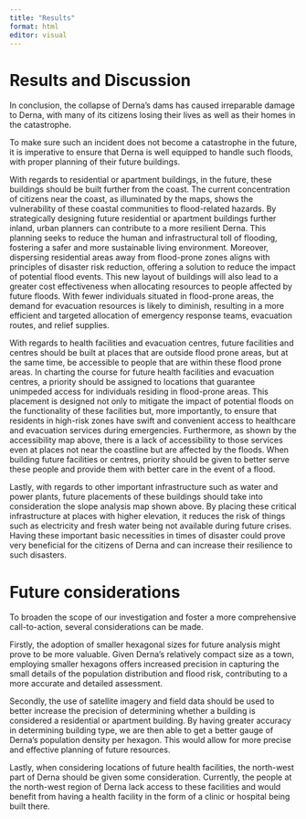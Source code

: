 ```yaml
---
title: "Results"
format: html
editor: visual
---
```


# Results and Discussion

In conclusion, the collapse of Derna's dams has caused irreparable damage to Derna, with many of its citizens losing their lives as well as their homes in the catastrophe.

To make sure such an incident does not become a catastrophe in the future, it is imperative to ensure that Derna is well equipped to handle such floods, with proper planning of their future buildings.

With regards to residential or apartment buildings, in the future, these buildings should be built further from the coast. The current concentration of citizens near the coast, as illuminated by the maps, shows the vulnerability of these coastal communities to flood-related hazards. By strategically designing future residential or apartment buildings further inland, urban planners can contribute to a more resilient Derna. This planning seeks to reduce the human and infrastructural toll of flooding, fostering a safer and more sustainable living environment. Moreover, dispersing residential areas away from flood-prone zones aligns with principles of disaster risk reduction, offering a solution to reduce the impact of potential flood events. This new layout of buildings will also lead to a greater cost effectiveness when allocating resources to people affected by future floods. With fewer individuals situated in flood-prone areas, the demand for evacuation resources is likely to diminish, resulting in a more efficient and targeted allocation of emergency response teams, evacuation routes, and relief supplies.

With regards to health facilities and evacuation centres, future facilities and centres should be built at places that are outside flood prone areas, but at the same time, be accessible to people that are within these flood prone areas. In charting the course for future health facilities and evacuation centres, a priority should be assigned to locations that guarantee unimpeded access for individuals residing in flood-prone areas. This placement is designed not only to mitigate the impact of potential floods on the functionality of these facilities but, more importantly, to ensure that residents in high-risk zones have swift and convenient access to healthcare and evacuation services during emergencies. Furthermore, as shown by the accessibility map above, there is a lack of accessibility to those services even at places not near the coastline but are affected by the floods. When building future facilities or centres, priority should be given to better serve these people and provide them with better care in the event of a flood.

Lastly, with regards to other important infrastructure such as water and power plants, future placements of these buildings should take into consideration the slope analysis map shown above. By placing these critical infrastructure at places with higher elevation, it reduces the risk of things such as electricity and fresh water being not available during future crises. Having these important basic necessities in times of disaster could prove very beneficial for the citizens of Derna and can increase their resilience to such disasters.

# **Future considerations**

To broaden the scope of our investigation and foster a more comprehensive call-to-action, several considerations can be made.

Firstly, the adoption of smaller hexagonal sizes for future analysis might prove to be more valuable. Given Derna's relatively compact size as a town, employing smaller hexagons offers increased precision in capturing the small details of the population distribution and flood risk, contributing to a more accurate and detailed assessment.

Secondly, the use of satellite imagery and field data should be used to better increase the precision of determining whether a building is considered a residential or apartment building. By having greater accuracy in determining building type, we are then able to get a better gauge of Derna's population density per hexagon. This would allow for more precise and effective planning of future resources.

Lastly, when considering locations of future health facilities, the north-west part of Derna should be given some consideration. Currently, the people at the north-west region of Derna lack access to these facilities and would benefit from having a health facility in the form of a clinic or hospital being built there.
